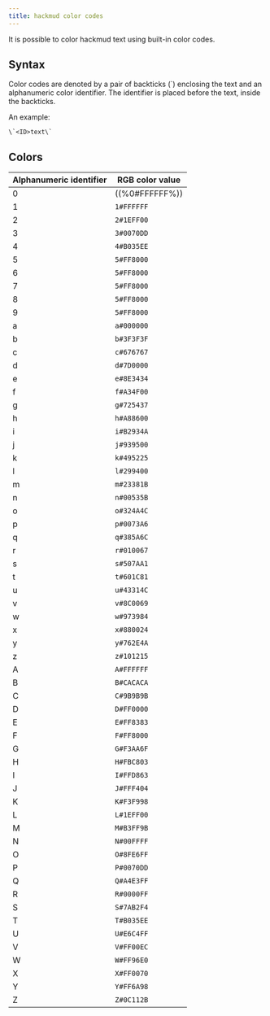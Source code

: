 ```yaml
---
title: hackmud color codes
---
```


It is possible to color hackmud text using built-in color codes.

## Syntax

Color codes are denoted by a pair of backticks (`) enclosing the text and an alphanumeric color identifier.
The identifier is placed before the text, inside the backticks.

An example:

```
\`<ID>text\`
```

## Colors

| Alphanumeric identifier | RGB color value |
| ----------------------- | --------------- |
| 0                       | ((%0#FFFFFF%))  |
| 1                       | `1#FFFFFF`      |
| 2                       | `2#1EFF00`      |
| 3                       | `3#0070DD`      |
| 4                       | `4#B035EE`      |
| 5                       | `5#FF8000`      |
| 6                       | `5#FF8000`      |
| 7                       | `5#FF8000`      |
| 8                       | `5#FF8000`      |
| 9                       | `5#FF8000`      |
| a                       | `a#000000`      |
| b                       | `b#3F3F3F`      |
| c                       | `c#676767`      |
| d                       | `d#7D0000`      |
| e                       | `e#8E3434`      |
| f                       | `f#A34F00`      |
| g                       | `g#725437`      |
| h                       | `h#A88600`      |
| i                       | `i#B2934A`      |
| j                       | `j#939500`      |
| k                       | `k#495225`      |
| l                       | `l#299400`      |
| m                       | `m#23381B`      |
| n                       | `n#00535B`      |
| o                       | `o#324A4C`      |
| p                       | `p#0073A6`      |
| q                       | `q#385A6C`      |
| r                       | `r#010067`      |
| s                       | `s#507AA1`      |
| t                       | `t#601C81`      |
| u                       | `u#43314C`      |
| v                       | `v#8C0069`      |
| w                       | `w#973984`      |
| x                       | `x#880024`      |
| y                       | `y#762E4A`      |
| z                       | `z#101215`      |
| A                       | `A#FFFFFF`      |
| B                       | `B#CACACA`      |
| C                       | `C#9B9B9B`      |
| D                       | `D#FF0000`      |
| E                       | `E#FF8383`      |
| F                       | `F#FF8000`      |
| G                       | `G#F3AA6F`      |
| H                       | `H#FBC803`      |
| I                       | `I#FFD863`      |
| J                       | `J#FFF404`      |
| K                       | `K#F3F998`      |
| L                       | `L#1EFF00`      |
| M                       | `M#B3FF9B`      |
| N                       | `N#00FFFF`      |
| O                       | `O#8FE6FF`      |
| P                       | `P#0070DD`      |
| Q                       | `Q#A4E3FF`      |
| R                       | `R#0000FF`      |
| S                       | `S#7AB2F4`      |
| T                       | `T#B035EE`      |
| U                       | `U#E6C4FF`      |
| V                       | `V#FF00EC`      |
| W                       | `W#FF96E0`      |
| X                       | `X#FF0070`      |
| Y                       | `Y#FF6A98`      |
| Z                       | `Z#0C112B`      |
